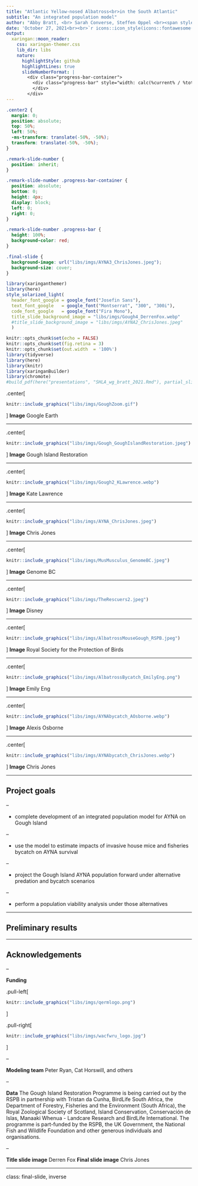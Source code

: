```yaml
---
title: "Atlantic Yellow-nosed Albatross<br>in the South Atlantic"
subtitle: "An integrated population model"
author: "Abby Bratt, <br> Sarah Converse, Steffen Oppel <br><span style = 'font-size: 50%;'>WACFWRU Symposium<br></span>"
date: 'October 27, 2021<br><br>`r icons::icon_style(icons::fontawesome("twitter"), scale = 1, fill = "#b58900")` [\@labbbratt](https://twitter.com/labbbratt/) <br>`r icons::icon_style(icons::fontawesome("envelope"), scale = 1, fill = "#b58900")` aebratt@uw.edu'
output:
  xaringan::moon_reader:
    css: xaringan-themer.css
    lib_dir: libs
    nature:
      highlightStyle: github
      highlightLines: true
      slideNumberFormat: |
        <div class="progress-bar-container">
          <div class="progress-bar" style="width: calc(%current% / %total% * 100%);">
          </div>
        </div>
---
```

  
```css
.center2 {
  margin: 0;
  position: absolute;
  top: 50%;
  left: 50%;
  -ms-transform: translate(-50%, -50%);
  transform: translate(-50%, -50%);
}

.remark-slide-number {
  position: inherit;
}

.remark-slide-number .progress-bar-container {
  position: absolute;
  bottom: 0;
  height: 4px;
  display: block;
  left: 0;
  right: 0;
}

.remark-slide-number .progress-bar {
  height: 100%;
  background-color: red;
}

.final-slide {
  background-image: url("libs/imgs/AYNA3_ChrisJones.jpeg");
  background-size: cover;
}
```

```r
library(xaringanthemer)
library(here)
style_solarized_light(
  header_font_google = google_font("Josefin Sans"),
  text_font_google   = google_font("Montserrat", "300", "300i"),
  code_font_google   = google_font("Fira Mono"),
  title_slide_background_image = "libs/imgs/Gough4_DerrenFox.webp"
  #title_slide_background_image = "libs/imgs/AYNA2_ChrisJones.jpeg"
  )
```

```r
knitr::opts_chunk$set(echo = FALSE)
knitr::opts_chunk$set(fig.retina = 3)
knitr::opts_chunk$set(out.width  = '100%')
library(tidyverse)
library(here)
library(knitr)
library(xaringanBuilder)
library(chromote)
#build_pdf(here("presentations", "SHLA_wg_bratt_2021.Rmd"), partial_slides = TRUE)
```

.center[
```r
knitr::include_graphics("libs/imgs/GoughZoom.gif")
```
]
**Image** Google Earth


---


.center[
```r
knitr::include_graphics("libs/imgs/Gough_GoughIslandRestoration.jpeg")
```
]
**Image** Gough Island Restoration

---


.center[
```r
knitr::include_graphics("libs/imgs/Gough2_KLawrence.webp")
```
]
**Image** Kate Lawrence

---


.center[
```r
knitr::include_graphics("libs/imgs/AYNA_ChrisJones.jpeg")
```
]
**Image** Chris Jones

---

.center[
```r
knitr::include_graphics("libs/imgs/MusMusculus_GenomeBC.jpeg")
```
]
**Image** Genome BC

---

.center[
```r
knitr::include_graphics("libs/imgs/TheRescuers2.jpeg")
```
]
**Image** Disney

---

.center[
```r
knitr::include_graphics("libs/imgs/AlbatrossMouseGough_RSPB.jpeg")
```
]
**Image** Royal Society for the Protection of Birds

---

.center[
```r
knitr::include_graphics("libs/imgs/AlbatrossBycatch_EmilyEng.png")
```
]
**Image** Emily Eng

---

.center[
```r
knitr::include_graphics("libs/imgs/AYNAbycatch_AOsborne.webp")
```
]
**Image** Alexis Osborne

---

.center[
```r
knitr::include_graphics("libs/imgs/AYNAbycatch_ChrisJones.webp")
```
]
**Image** Chris Jones

---

## Project goals

--

- complete development of an integrated population model for AYNA on Gough Island

--

- use the model to estimate impacts of invasive house mice and fisheries bycatch on AYNA survival

--

- project the Gough Island AYNA population forward under alternative predation and bycatch scenarios

--

- perform a population viability analysis under those alternatives

---

## Preliminary results

---

## Acknowledgements

--

**Funding**

.pull-left[
```r
knitr::include_graphics("libs/imgs/qermlogo.png")
```
]

.pull-right[
```r
knitr::include_graphics("libs/imgs/wacfwru_logo.jpg")
```
]

--

**Modeling team**
Peter Ryan, Cat Horswill, and others

--

**Data**
The Gough Island Restoration Programme is being carried out by the RSPB in partnership with Tristan da Cunha, BirdLife South Africa, the Department of Forestry, Fisheries and the Environment (South Africa), the Royal Zoological Society of Scotland, Island Conservation, Conservación de Islas, Manaaki Whenua - Landcare Research and BirdLife International. The programme is part-funded by the RSPB, the UK Government, the National Fish and Wildlife Foundation and other generous individuals and organisations.

--

**Title slide image** Derren Fox **Final slide image** Chris Jones

---
class: final-slide, inverse


